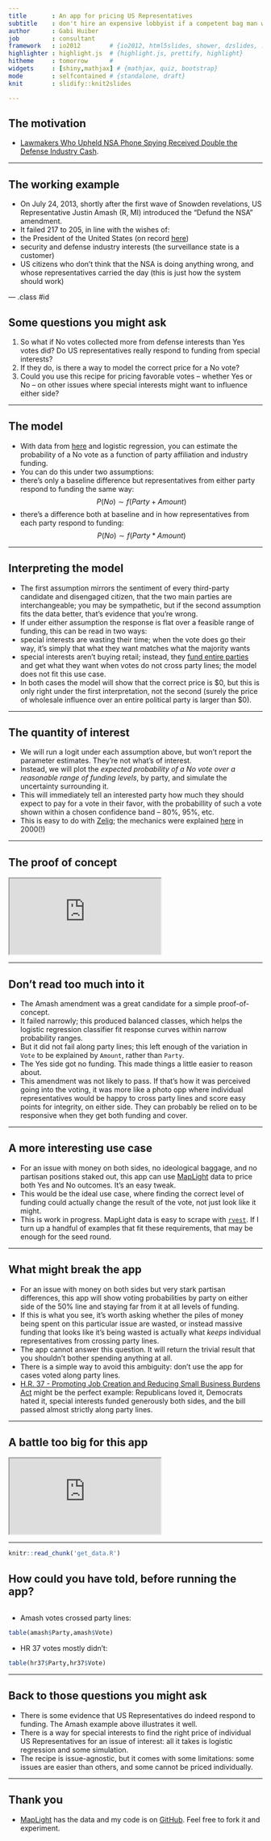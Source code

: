 ```yaml
---
title       : An app for pricing US Representatives
subtitle    : don't hire an expensive lobbyist if a competent bag man will do
author      : Gabi Huiber
job         : consultant
framework   : io2012        # {io2012, html5slides, shower, dzslides, ...}
highlighter : highlight.js  # {highlight.js, prettify, highlight}
hitheme     : tomorrow      # 
widgets     : [shiny,mathjax] # {mathjax, quiz, bootstrap}
mode        : selfcontained # {standalone, draft}
knit        : slidify::knit2slides

--- 
```


<style>
em {
  font-style: italic
}
</style>

## The motivation

* [Lawmakers Who Upheld NSA Phone Spying Received Double the Defense Industry Cash](http://www.wired.com/2013/07/money-nsa-vote/).

---

## The working example

*  On July 24, 2013, shortly after the first wave of Snowden revelations, US Representative Justin Amash (R, MI) introduced the "Defund the NSA" amendment.
* It failed 217 to 205, in line with the wishes of:
 - the President of the United States (on record  [here](http://www.businessinsider.com/amash-amendment-nsa-white-house-obama-veto-2013-7))
 - security and defense industry interests (the surveillance state is a customer)
 - US citizens who don't think that the NSA is doing anything wrong, and whose representatives carried the day (this is just how the system should work)

--- .class #id 

## Some questions you might ask

1. So what if No votes collected more from defense interests than Yes votes did? Do US representatives really respond to funding from special interests?
1. If they do, is there a way to model the correct price for a No vote?
3. Could you use this recipe for pricing favorable votes -- whether Yes or No -- on other issues where special interests might want to influence either side?

---

## The model

* With data from [here](http://maplight.org/us-congress/bill/113-hr-2397/1742215/contributions-by-vote?sort=asc&order=$%20From%20Interest%20Groups%3Cbr%20/%3EThat%20Opposed&party[D]=D&party[R]=R&party[I]=I&vote[AYE]=AYE&vote[NOE]=NOE&vote[NV]=NV&voted_with[with]=with&voted_with[not-with]=not-with&state=&custom_from=01/01/2011&custom_to=12/31/2012&all_pols=1&uid=44999&interests-support=&interests-oppose=D2000-D3000-D5000-D9000-D4000-D0000-D6000&from=01-01-2011&to=12-31-2012&source=pacs-nonpacs&campaign=congressional) and logistic regression, you can estimate the probability of a No vote as a function of party affiliation and industry funding.
* You can do this under two assumptions: 
 - there's only a baseline difference but representatives from either party respond to funding the same way: 
 $$
 P(No) \sim f(Party + Amount)
 $$
 - there's a difference both at baseline and in how representatives from each party respond to funding: 
 $$
 P(No) \sim f(Party * Amount)
 $$


--- 

## Interpreting the model

* The first assumption mirrors the sentiment of every third-party candidate and disengaged citizen, that the two main parties are interchangeable; you may be sympathetic, but if the second assumption fits the data better, that's evidence that you're wrong.
* If under either assumption the response is flat over a feasible range of funding, this can be read in two ways:
 - special interests are wasting their time; when the vote does go their way, it's simply that what they want matches what the majority wants
 - special interests aren't buying retail; instead, they [fund entire parties](https://www.opensecrets.org/parties/) and get what they want when votes do not cross party lines; the model does not fit this use case.
* In both cases the model will show that the correct price is \$0, but this is only right under the first interpretation, not the second (surely the price of wholesale influence over an entire political party is larger than \$0).

---

## The quantity of interest

* We will run a logit under each assumption above, but won't report the parameter estimates. They're not what's of interest.
* Instead, we will plot the *expected probability of a No vote over a reasonable range of funding levels*, by party, and simulate the uncertainty surrounding it.
* This will immediately tell an interested party how much they should expect to pay for a vote in their favor, with the probabillity of such a vote shown within a chosen confidence band -- 80%, 95%, etc.
* This is easy to do with [Zelig](http://zeligproject.org/); the mechanics were explained [here](http://gking.harvard.edu/files/abs/making-abs.shtml) in 2000(!)

---

## The proof of concept

<iframe src=https://ghuiber.shinyapps.io/Amash/></iframe>

---

## Don't read too much into it

* The Amash amendment was a great candidate for a simple proof-of-concept. 
 - It failed narrowly; this produced balanced classes, which helps the logistic regression classifier fit response curves within narrow probability ranges. 
 - But it did not fail along party lines; this left enough of the variation in `Vote` to be explained by `Amount`, rather than `Party`.
 - The Yes side got no funding. This made things a little easier to reason about.
 - This amendment was not likely to pass. If that's how it was perceived going into the voting, it was more like a photo opp where individual representatives would be happy to cross party lines and score easy points for integrity, on either side. They can probably be relied on to be responsive when they get both funding and cover.

--- 

## A more interesting use case
 
* For an issue with money on both sides, no ideological baggage, and no partisan positions staked out, this app can use [MapLight](http://maplight.org/) data to price both Yes and No outcomes. It's an easy tweak. 
* This would be the ideal use case, where finding the correct level of funding could actually change the result of the vote, not just look like it might.
* This is work in progress. MapLight data is easy to scrape with [`rvest`](http://cran.r-project.org/web/packages/rvest/index.html). If I turn up a handful of examples that fit these requirements, that may be enough for the seed round.

---

## What might break the app

* For an issue with money on both sides but very stark partisan differences, this app will show voting probabilities by party on either side of the 50% line and staying far from it at all levels of funding. 
 - If this is what you see, it's worth asking whether the piles of money being spent on this particular issue are wasted, or instead massive funding that looks like it's being wasted is actually what *keeps* individual representatives from crossing party lines.
 - The app cannot answer this question. It will return the trivial result that you shouldn't bother spending anything at all.
 - There is a simple way to avoid this ambiguity: don't use the app for cases voted along party lines.
 - [H.R. 37 - Promoting Job Creation and Reducing Small Business Burdens Act](http://maplight.org/us-congress/bill/114-hr-37/6586030/total-contributions) might be the perfect example: Republicans loved it, Democrats hated it, special interests funded generously both sides, and the bill passed almost strictly along party lines.

---

## A battle too big for this app

<iframe src=https://ghuiber.shinyapps.io/hr37/></iframe>

---

```r
knitr::read_chunk('get_data.R')
```

## How could you have told, before running the app?
```r
```

* Amash votes crossed party lines:
```r
table(amash$Party,amash$Vote)
```

* HR 37 votes mostly didn't:
```r
table(hr37$Party,hr37$Vote)
```

---

## Back to those questions you might ask

* There is some evidence that US Representatives do indeed respond to funding. The Amash example above illustrates it well.
* There is a way for special interests to find the right price of individual US Representatives for an issue of interest: all it takes is logistic regression and some simulation.
* The recipe is issue-agnostic, but it comes with some limitations: some issues are easier than others, and some cannot be priced individually.

---

## Thank you

* [MapLight](http://maplight.org/) has the data and my code is on [GitHub](https://github.com/ghuiber/Amash). Feel free to fork it and experiment.

